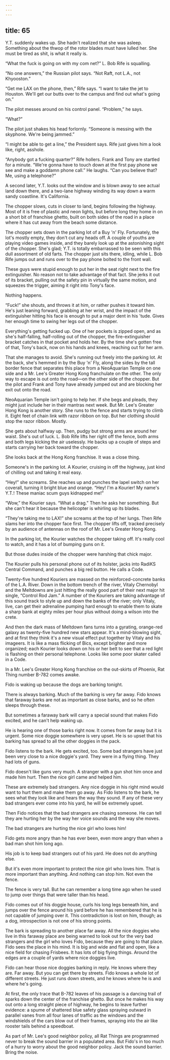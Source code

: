 ```yaml
---
---
---
```

title: 65
---

Y.T. suddenly wakes up. She hadn't realized that she was asleep. Something about the thwop of the rotor blades must have lulled her. She must be tired as shit, is what it really is.

“What the fuck is going on with my com net?” L. Bob Rife is squalling.

“No one answers,” the Russian pilot says. “Not Raft, not L.A., not Khyooston.”

“Get me LAX on the phone, then,” Rife says. “I want to take the jet to Houston. We'll get our butts over to the campus and find out what's going on.”

The pilot messes around on his control panel. “Problem,” he says.

“What?”

The pilot just shakes his head forlornly. “Someone is messing with the skyphone. We're being jammed.”

“I might be able to get a line,” the President says. Rife just gives him a look like, right, asshole.

“Anybody got a fucking quarter?” Rife hollers. Frank and Tony are startled for a minute. “We're gonna have to touch down at the first pay phone we see and make a goddamn phone call.” He laughs. “Can you believe that? Me, using a telephone?”

A second later, Y.T. looks out the window and is blown away to see actual land down there, and a two-lane highway winding its way down a warm sandy coastline. It's California.

The chopper slows, cuts in closer to land, begins following the highway. Most of it is free of plastic and neon lights, but before long they home in on a short bit of franchise ghetto, built on both sides of the road in a place where it has cut away from the beach some distance.

The chopper sets down in the parking lot of a Buy 'n' Fly. Fortunately, the lot's mostly empty, they don't cut any heads off. A couple of youths are playing video games inside, and they barely look up at the astonishing sight of the chopper. She's glad; Y.T. is totally embarrassed to be seen with this dull assortment of old farts. The chopper just sits there, idling, while L. Bob Rife jumps out and runs over to the pay phone bolted to the front wall.

These guys were stupid enough to put her in the seat right next to the fire extinguisher. No reason not to take advantage of that fact. She jerks it out of its bracket, pulling out the safety pin in virtually the same motion, and squeezes the trigger, aiming it right into Tony's face.

Nothing happens.

“Fuck!” she shouts, and throws it at him, or rather pushes it toward him. He's just leaning forward, grabbing at her wrist, and the impact of the extinguisher hitting his face is enough to put a major dent in his 'tude. Gives her enough time to swing her legs out of the chopper.

Everything's getting fucked up. One of her pockets is zipped open, and as she's half-falling, half-rolling out of the chopper, the fire-extinguisher bracket catches in that pocket and holds her. By the time she's gotten free of that, Tony's back, now on his hands and knees, reaching out for her arm.

That she manages to avoid. She's running out freely into the parking lot. At the back, she's hemmed in by the Buy 'n' Fly, along the sides by the tall border fence that separates this place from a NeoAquarian Temple on one side and a Mr. Lee's Greater Hong Kong franchulate on the other. The only way to escape is out onto the road—on the other side of the chopper. But the pilot and Frank and Tony have already jumped out and are blocking her exit out onto the road.

NeoAquarian Temple isn't going to help her. If she begs and pleads, they might just include her in their mantras next week. But Mr. Lee's Greater Hong Kong is another story. She runs to the fence and starts trying to climb it. Eight feet of chain link with razor ribbon on top. But her clothing should stop the razor ribbon. Mostly.

She gets about halfway up. Then, pudgy but strong arms are around her waist. She's out of luck. L. Bob Rife lifts her right off the fence, both arms and both legs kicking the air uselessly. He backs up a couple of steps and starts carrying her back toward the chopper.

She looks back at the Hong Kong franchise. It was a close thing.

Someone's in the parking lot. A Kourier, cruising in off the highway, just kind of chilling out and taking it real easy.

“Hey!” she screams. She reaches up and punches the lapel switch on her coverall, turning it bright blue and orange. “Hey! I'm a Kourier! My name's Y.T.! These maniac scum guys kidnapped me!”

“Wow,” the Kourier says. “What a drag.” Then he asks her something. But she can't hear it because the helicopter is whirling up its blades.

“They're taking me to LAX!” she screams at the top of her lungs. Then Rife slams her into the chopper face first. The chopper lifts off, tracked precisely by an audience of antennas on the roof of Mr. Lee's Greater Hong Kong.

In the parking lot, the Kourier watches the chopper taking off. It's really cool to watch, and it has a lot of bumping guns on it.

But those dudes inside of the chopper were harshing that chick major.

The Kourier pulls his personal phone out of its holster, jacks into RadiKS Central Command, and punches a big red button. He calls a Code.



Twenty-five hundred Kouriers are massed on the reinforced-concrete banks of the L.A. River. Down in the bottom trench of the river, Vitaly Chernobyl and the Meltdowns are just hitting the really good part of their next major hit single, “Control Rod Jam.” A number of the Kouriers are taking advantage of this sound track to style up and down the banks of the river; only Vitaly, live, can get their adrenaline pumping hard enough to enable them to skate a sharp bank at eighty miles per hour plus without doing a wilson into the crete.

And then the dark mass of Meltdown fans turns into a gyrating, orange-red galaxy as twenty-five hundred new stars appear. It's a mind-blowing sight, and at first they think it's a new visual effect put together by Vitaly and his imageers. It is like a mass flicking of Bics, except brighter and more organized; each Kourier looks down on his or her belt to see that a red light is flashing on their personal telephone. Looks like some poor skater called in a Code.



In a Mr. Lee's Greater Hong Kong franchise on the out-skirts of Phoenix, Rat Thing number B-782 comes awake.

Fido is waking up because the dogs are barking tonight.

There is always barking. Much of the barking is very far away. Fido knows that faraway barks are not as important as close barks, and so he often sleeps through these.

But sometimes a faraway bark will carry a special sound that makes Fido excited, and he can't help waking up.

He is hearing one of those barks right now. It comes from far away but it is urgent. Some nice doggie somewhere is very upset. He is so upset that his barking has spread to all the other doggies in the pack.

Fido listens to the bark. He gets excited, too. Some bad strangers have just been very close to a nice doggie's yard. They were in a flying thing. They had lots of guns.

Fido doesn't like guns very much. A stranger with a gun shot him once and made him hurt. Then the nice girl came and helped him.

These are extremely bad strangers. Any nice doggie in his right mind would want to hurt them and make them go away. As Fido listens to the bark, he sees what they look like and hears the way they sound. If any of these very bad strangers ever come into his yard, he will be extremely upset.

Then Fido notices that the bad strangers are chasing someone. He can tell they are hurting her by the way her voice sounds and the way she moves.

The bad strangers are hurting the nice girl who loves him!

Fido gets more angry than he has ever been, even more angry than when a bad man shot him long ago.

His job is to keep bad strangers out of his yard. He does not do anything else.

But it's even more important to protect the nice girl who loves him. That is more important than anything. And nothing can stop him. Not even the fence.

The fence is very tall. But he can remember a long time ago when he used to jump over things that were taller than his head.

Fido comes out of his doggie house, curls his long legs beneath him, and jumps over the fence around his yard before he has remembered that he is not capable of jumping over it. This contradiction is lost on him, though; as a dog, introspection is not one of his strong points.

The bark is spreading to another place far away. All the nice doggies who live in this faraway place are being warned to look out for the very bad strangers and the girl who loves Fido, because they are going to that place. Fido sees the place in his mind. It is big and wide and flat and open, like a nice field for chasing Frisbees. It has lots of big flying things. Around the edges are a couple of yards where nice doggies live.

Fido can hear those nice doggies barking in reply. He knows where they are. Far away. But you can get there by streets. Fido knows a whole lot of different streets. He just runs down streets, and he knows where he is and where he's going.

At first, the only trace that B-782 leaves of his passage is a dancing trail of sparks down the center of the franchise ghetto. But once he makes his way out onto a long straight piece of highway, he begins to leave further evidence: a spume of shattered blue safety glass spraying outward in parallel vanes from all four lanes of traffic as the windows and the windshields of the cars blow out of their frames, spraying into the air like rooster tails behind a speedboat.

As part of Mr. Lee's good neighbor policy, all Rat Things are programmed never to break the sound barrier in a populated area. But Fido's in too much of a hurry to worry about the good neighbor policy. Jack the sound barrier. Bring the noise.